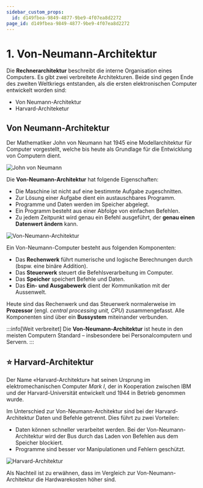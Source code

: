 ```yaml
---
sidebar_custom_props:
  id: d149fbea-9849-4877-9be9-4f07ea8d2272
page_id: d149fbea-9849-4877-9be9-4f07ea8d2272
---
```


# 1. Von-Neumann-Architektur

Die **Rechnerarchitektur** beschreibt die interne Organisation eines Computers. Es gibt zwei verbreitete Architekturen. Beide sind gegen Ende des zweiten Weltkriegs entstanden, als die ersten elektronischen Computer entwickelt worden sind:

- Von Neumann-Architektur
- Harvard-Architeketur

## Von Neumann-Architektur

Der Mathematiker John von Neumann hat 1945 eine Modellarchitektur für Computer vorgestellt, welche bis heute als Grundlage für die Entwicklung von Computern dient.

![John von Neumann](images/01-john-von-neumann.jpg)

Die **Von-Neumann-Architektur** hat folgende Eigenschaften:

- Die Maschine ist nicht auf eine bestimmte Aufgabe zugeschnitten.
- Zur Lösung einer Aufgabe dient ein austauschbares Programm.
- Programme und Daten werden im Speicher abgelegt.
- Ein Programm besteht aus einer Abfolge von einfachen Befehlen.
- Zu jedem Zeitpunkt wird genau ein Befehl ausgeführt, der **genau einen Datenwert ändern** kann.

![Von-Neumann-Architektur](images/01-von-neumann-roles.svg)

Ein Von-Neumann-Computer besteht aus folgenden Komponenten:

- Das **Rechenwerk** führt numerische und logische Berechnungen durch (bspw. eine binäre Addition).
- Das **Steuerwerk** steuert die Befehlsverarbeitung im Computer.
- Das **Speicher** speichert Befehle und Daten.
- Das **Ein- und Ausgabewerk** dient der Kommunikation mit der Aussenwelt.

Heute sind das Rechenwerk und das Steuerwerk normalerweise im **Prozessor** (engl. _central processing unit, CPU_) zusammengefasst. Alle Komponenten sind über ein **Bussystem** miteinander verbunden.

:::info[Weit verbreitet]
Die **Von-Neumann-Architektur** ist heute in den meisten Computern Standard – insbesondere bei Personalcomputern und Servern.
:::

## ⭐ Harvard-Architektur

Der Name «Harvard-Architektur» hat seinen Ursprung im elektromechanischen Computer *Mark I*, der in Kooperation zwischen IBM und der Harvard-Universität entwickelt und 1944 in Betrieb genommen wurde.

Im Unterschied zur Von-Neumann-Architektur sind bei der Harvard-Architektur Daten und Befehle getrennt. Dies führt zu zwei Vorteilen:

- Daten können schneller verarbeitet werden. Bei der Von-Neumann-Architektur wird der Bus durch das Laden von Befehlen aus dem Speicher blockiert.
- Programme sind besser vor Manipulationen und Fehlern geschützt.

![Harvard-Architektur](images/01-harvard-architecture.svg)

Als Nachteil ist zu erwähnen, dass im Vergleich zur Von-Neumann-Architektur die Hardwarekosten höher sind.
